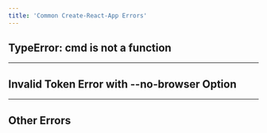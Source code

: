 ---
title: 'Common Create-React-App Errors'
---


## TypeError: cmd is not a function

<TypeError />

---

## Invalid Token Error with --no-browser Option

<InvalidTokenError />

---

## Other Errors

<OtherErrors />